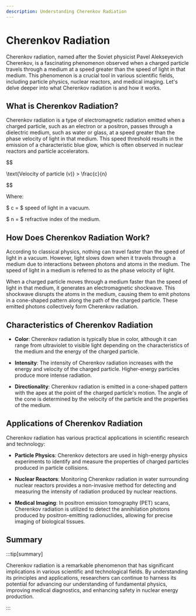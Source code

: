 ```yaml
---
description: Understanding Cherenkov Radiation
---
```


# Cherenkov Radiation

Cherenkov radiation, named after the Soviet physicist Pavel Alekseyevich Cherenkov, is a fascinating phenomenon observed when a charged particle travels through a medium at a speed greater than the speed of light in that medium. This phenomenon is a crucial tool in various scientific fields, including particle physics, nuclear reactors, and medical imaging. Let's delve deeper into what Cherenkov radiation is and how it works.

## What is Cherenkov Radiation?

Cherenkov radiation is a type of electromagnetic radiation emitted when a charged particle, such as an electron or a positron, passes through a dielectric medium, such as water or glass, at a speed greater than the phase velocity of light in that medium. This speed threshold results in the emission of a characteristic blue glow, which is often observed in nuclear reactors and particle accelerators.

$$


\text{Velocity of particle (v)} > \frac{c}{n}


$$

Where:

$ c = $ speed of light in a vacuum.

$ n = $ refractive index of the medium.


## How Does Cherenkov Radiation Work?

According to classical physics, nothing can travel faster than the speed of light in a vacuum. However, light slows down when it travels through a medium due to interactions between photons and atoms in the medium. The speed of light in a medium is referred to as the phase velocity of light.

When a charged particle moves through a medium faster than the speed of light in that medium, it generates an electromagnetic shockwave. This shockwave disrupts the atoms in the medium, causing them to emit photons in a cone-shaped pattern along the path of the charged particle. These emitted photons collectively form Cherenkov radiation.

## Characteristics of Cherenkov Radiation

- **Color**: Cherenkov radiation is typically blue in color, although it can range from ultraviolet to visible light depending on the characteristics of the medium and the energy of the charged particle.
- **Intensity**: The intensity of Cherenkov radiation increases with the energy and velocity of the charged particle. Higher-energy particles produce more intense radiation.

- **Directionality**: Cherenkov radiation is emitted in a cone-shaped pattern with the apex at the point of the charged particle's motion. The angle of the cone is determined by the velocity of the particle and the properties of the medium.

## Applications of Cherenkov Radiation

Cherenkov radiation has various practical applications in scientific research and technology:

- **Particle Physics**: Cherenkov detectors are used in high-energy physics experiments to identify and measure the properties of charged particles produced in particle collisions.

- **Nuclear Reactors**: Monitoring Cherenkov radiation in water surrounding nuclear reactors provides a non-invasive method for detecting and measuring the intensity of radiation produced by nuclear reactions.

- **Medical Imaging**: In positron emission tomography (PET) scans, Cherenkov radiation is utilized to detect the annihilation photons produced by positron-emitting radionuclides, allowing for precise imaging of biological tissues.

## Summary

:::tip[summary]



Cherenkov radiation is a remarkable phenomenon that has significant implications in various scientific and technological fields. By understanding its principles and applications, researchers can continue to harness its potential for advancing our understanding of fundamental physics, improving medical diagnostics, and enhancing safety in nuclear energy production.

:::
